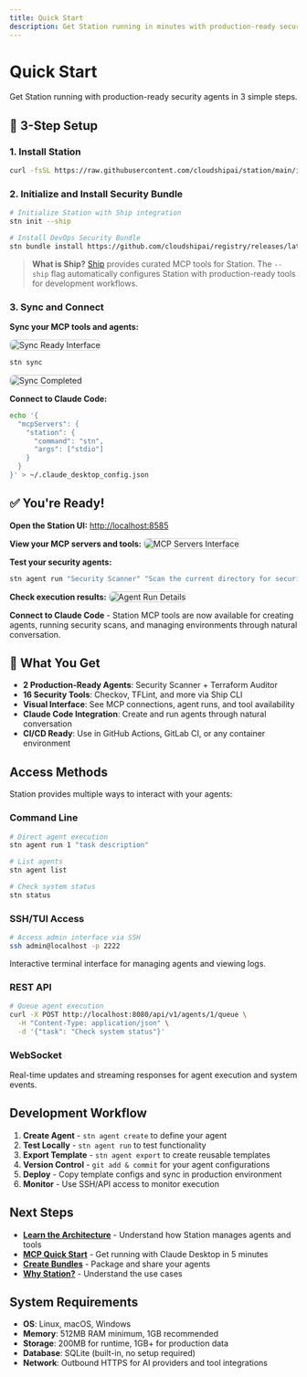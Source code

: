 ```yaml
---
title: Quick Start
description: Get Station running in minutes with production-ready security agents
---
```


# Quick Start

Get Station running with production-ready security agents in 3 simple steps.

## 🚀 3-Step Setup

### 1. Install Station

```bash
curl -fsSL https://raw.githubusercontent.com/cloudshipai/station/main/install.sh | bash
```

### 2. Initialize and Install Security Bundle

```bash
# Initialize Station with Ship integration
stn init --ship

# Install DevOps Security Bundle
stn bundle install https://github.com/cloudshipai/registry/releases/latest/download/devops-security-bundle.tar.gz security
```

> **What is Ship?** [Ship](https://github.com/cloudshipai/ship) provides curated MCP tools for Station. The `--ship` flag automatically configures Station with production-ready tools for development workflows.

### 3. Sync and Connect

**Sync your MCP tools and agents:**

<img src="/station/sync-ready.png" alt="Sync Ready Interface" style="cursor: pointer; border: 1px solid #ccc; border-radius: 8px;" onclick="window.open(this.src, '_blank')" />

```bash
stn sync
```

<img src="/station/sync-finished.png" alt="Sync Completed" style="cursor: pointer; border: 1px solid #ccc; border-radius: 8px;" onclick="window.open(this.src, '_blank')" />

**Connect to Claude Code:**
```bash
echo '{
  "mcpServers": {
    "station": {
      "command": "stn",
      "args": ["stdio"]
    }
  }
}' > ~/.claude_desktop_config.json
```

## ✅ You're Ready!

**Open the Station UI:** [http://localhost:8585](http://localhost:8585)

**View your MCP servers and tools:**
<img src="/station/mcp-servers.png" alt="MCP Servers Interface" style="cursor: pointer; border: 1px solid #ccc; border-radius: 8px;" onclick="window.open(this.src, '_blank')" />

**Test your security agents:**
```bash
stn agent run "Security Scanner" "Scan the current directory for security vulnerabilities"
```

**Check execution results:**
<img src="/station/run-details.png" alt="Agent Run Details" style="cursor: pointer; border: 1px solid #ccc; border-radius: 8px;" onclick="window.open(this.src, '_blank')" />

**Connect to Claude Code** - Station MCP tools are now available for creating agents, running security scans, and managing environments through natural conversation.

## 🎯 What You Get

- **2 Production-Ready Agents**: Security Scanner + Terraform Auditor
- **16 Security Tools**: Checkov, TFLint, and more via Ship CLI  
- **Visual Interface**: See MCP connections, agent runs, and tool availability
- **Claude Code Integration**: Create and run agents through natural conversation
- **CI/CD Ready**: Use in GitHub Actions, GitLab CI, or any container environment

## Access Methods

Station provides multiple ways to interact with your agents:

### Command Line

```bash
# Direct agent execution
stn agent run 1 "task description"

# List agents
stn agent list

# Check system status
stn status
```

### SSH/TUI Access

```bash
# Access admin interface via SSH
ssh admin@localhost -p 2222
```

Interactive terminal interface for managing agents and viewing logs.

### REST API

```bash
# Queue agent execution
curl -X POST http://localhost:8080/api/v1/agents/1/queue \
  -H "Content-Type: application/json" \
  -d '{"task": "Check system status"}'
```

### WebSocket

Real-time updates and streaming responses for agent execution and system events.

## Development Workflow

1. **Create Agent** - `stn agent create` to define your agent
2. **Test Locally** - `stn agent run` to test functionality
3. **Export Template** - `stn agent export` to create reusable templates
4. **Version Control** - `git add & commit` for your agent configurations
5. **Deploy** - Copy template configs and sync in production environment
6. **Monitor** - Use SSH/API access to monitor execution

## Next Steps

- **[Learn the Architecture](/station/en/architecture)** - Understand how Station manages agents and tools
- **[MCP Quick Start](/station/en/mcp-quickstart)** - Get running with Claude Desktop in 5 minutes
- **[Create Bundles](/station/en/creating-bundles)** - Package and share your agents
- **[Why Station?](/station/en/why-station)** - Understand the use cases

## System Requirements

- **OS**: Linux, macOS, Windows
- **Memory**: 512MB RAM minimum, 1GB recommended  
- **Storage**: 200MB for runtime, 1GB+ for production data
- **Database**: SQLite (built-in, no setup required)
- **Network**: Outbound HTTPS for AI providers and tool integrations